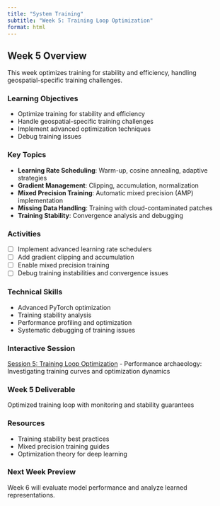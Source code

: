 ```yaml
---
title: "System Training"
subtitle: "Week 5: Training Loop Optimization"
format: html
---
```


## Week 5 Overview



This week optimizes training for stability and efficiency, handling geospatial-specific training challenges.

### Learning Objectives
- Optimize training for stability and efficiency
- Handle geospatial-specific training challenges
- Implement advanced optimization techniques
- Debug training issues

### Key Topics
- **Learning Rate Scheduling**: Warm-up, cosine annealing, adaptive strategies
- **Gradient Management**: Clipping, accumulation, normalization
- **Mixed Precision Training**: Automatic mixed precision (AMP) implementation
- **Missing Data Handling**: Training with cloud-contaminated patches
- **Training Stability**: Convergence analysis and debugging

### Activities
- [ ] Implement advanced learning rate schedulers
- [ ] Add gradient clipping and accumulation
- [ ] Enable mixed precision training
- [ ] Debug training instabilities and convergence issues

### Technical Skills
- Advanced PyTorch optimization
- Training stability analysis
- Performance profiling and optimization
- Systematic debugging of training issues

### Interactive Session
[Session 5: Training Loop Optimization](interactive-sessions/session5_training_loop.qmd) - Performance archaeology: Investigating training curves and optimization dynamics

### **Week 5 Deliverable**
Optimized training loop with monitoring and stability guarantees

### Resources
- Training stability best practices
- Mixed precision training guides
- Optimization theory for deep learning

### Next Week Preview
Week 6 will evaluate model performance and analyze learned representations.